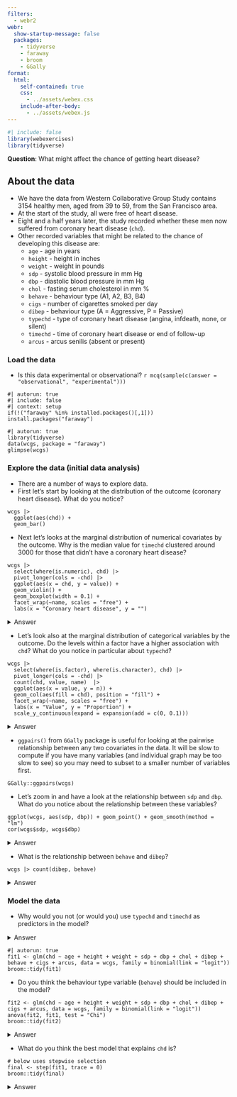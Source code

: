 ```yaml
---
filters:
  - webr2
webr: 
  show-startup-message: false    
  packages:
    - tidyverse
    - faraway
    - broom
    - GGally
format: 
  html:
    self-contained: true
    css: 
      - ../assets/webex.css
    include-after-body: 
      - ../assets/webex.js
---
```


```r
#| include: false
library(webexercises)
library(tidyverse)
```

**Question**: What might affect the chance of getting heart disease?

::: callout-note

## About the data

- We have the data from Western Collaborative Group Study contains 3154 healthy men, aged from 39 to 59, from the San Francisco area. 
- At the start of the study, all were free of heart disease. 
- Eight and a half years later, the study recorded whether these men now suffered from coronary heart disease (`chd`).
- Other recorded variables that might be related to the chance of developing this disease are:
  - `age` - age in years 
  - `height` - height in inches 
  - `weight` - weight in pounds 
  - `sdp` - systolic blood pressure in mm Hg
  - `dbp` - diastolic blood pressure in mm Hg
  - `chol` - fasting serum cholesterol in mm %
  - `behave` - behaviour type (A1, A2, B3, B4)
  - `cigs` - number of cigarettes smoked per day 
  - `dibep` - behaviour type (A = Aggressive, P = Passive)
  - `typechd` - type of coronary heart disease (angina, infdeath, none, or silent)
  - `timechd` - time of coronary heart disease or end of follow-up
  - `arcus` - arcus senilis (absent or present)


:::

### Load the data

- Is this data experimental or observational? `r mcq(sample(c(answer = "observational", "experimental")))`

```webr-r
#| autorun: true
#| include: false
#| context: setup
if(!("faraway" %in% installed.packages()[,1])) install.packages("faraway")
```


```webr-r
#| autorun: true
library(tidyverse)
data(wcgs, package = "faraway")
glimpse(wcgs)
```

### Explore the data (initial data analysis)

- There are a number of ways to explore data.
- First let's start by looking at the distribution of the outcome (coronary heart disease). What do you notice? 

```webr-r
wcgs |> 
  ggplot(aes(chd)) + 
  geom_bar() 
```



- Next let's looks at the marginal distribution of numerical covariates by the outcome. Why is the median value for `timechd` clustered around 3000 for those that didn't have a coronary heart disease?



```webr-r
wcgs |> 
  select(where(is.numeric), chd) |> 
  pivot_longer(cols = -chd) |> 
  ggplot(aes(x = chd, y = value)) + 
  geom_violin() + 
  geom_boxplot(width = 0.1) + 
  facet_wrap(~name, scales = "free") +
  labs(x = "Coronary heart disease", y = "")
```

<details><summary>Answer</summary>
The study went on for 8.5 years (which is about 8.5 $\times$ 365.25 = 3105 days). The variable `timechd` for the group that didn't have a coronary heart disease is related to number of days to end of follow-up. This means that those with earlier time (e.g. 1000 days) within this group means that they dropped out of study for some reason (e.g. due to death or unable to contact participant).

</details>

- Let's look also at the marginal distribution of categorical variables by the outcome. Do the levels within a factor have a higher association with `chd`? What do you notice in particular about `typechd`?

```webr-r
wcgs |> 
  select(where(is.factor), where(is.character), chd) |> 
  pivot_longer(cols = -chd) |> 
  count(chd, value, name)  |> 
  ggplot(aes(x = value, y = n)) + 
  geom_col(aes(fill = chd), position = "fill") + 
  facet_wrap(~name, scales = "free") +
  labs(x = "Value", y = "Proportion") +
  scale_y_continuous(expand = expansion(add = c(0, 0.1)))
```

<details><summary>Answer</summary>
`typechd` is derived from `chd` so those that did not have a coronary heart disease is all assigned "none" as expected.
</details>

- `ggpairs()` from `GGally` package is useful for looking at the pairwise relationship between any two covariates in the data. It will be slow to compute if you have many variables (and individual graph may be too slow to see) so you may need to subset to a smaller number of variables first. 

```webr-r
GGally::ggpairs(wcgs)
```

- Let's zoom in and have a look at the relationship between `sdp` and `dbp`. What do you notice about the relationship between these variables?


```webr-r
ggplot(wcgs, aes(sdp, dbp)) + geom_point() + geom_smooth(method = "lm")
cor(wcgs$sdp, wcgs$dbp)
```
<details><summary>Answer</summary>
The variables `sdp` and `dbp` are highly correlated. Systolic pressure (`sdp`) is the maximum blood pressure during contraction of the ventricles; while diastolic pressure (`dbp`) is the minimum pressure recorded just prior to the next contraction. Both measure blood pressure (in different ways) so the high correlation is perhaps expected!
</details>



- What is the relationship between `behave` and `dibep`?

```webr-r
wcgs |> count(dibep, behave)
```


<details><summary>Answer</summary>

All those that are assigned with value "A" for `dibep` are either "A1" or "A2" for `behave`. Similarly all that are assigned with value "B" for `dipep` are either "B1" or "B2" for `behave`. This suggests that perhaps `behave` was a further refinement of behaviour type based on `dibep` (so `behave` is nested within `dibep`).
</details>


### Model the data 

- Why would you not (or would you) use `typechd` and `timechd` as predictors in the model?

<details><summary>Answer</summary>

The variables `typechd` and `timechd` are calculated based on the outcome! You can't use predictors that were derived based on the outcome.

</details>


```webr-r
#| autorun: true
fit1 <- glm(chd ~ age + height + weight + sdp + dbp + chol + dibep + behave + cigs + arcus, data = wcgs, family = binomial(link = "logit"))
broom::tidy(fit1)
```


- Do you think the behaviour type variable (`behave`) should be included in the model?

```webr-r
fit2 <- glm(chd ~ age + height + weight + sdp + dbp + chol + dibep + cigs + arcus, data = wcgs, family = binomial(link = "logit"))
anova(fit2, fit1, test = "Chi")
broom::tidy(fit2)
```

<details><summary>Answer</summary>
`behave` does not appear to be (statistically) significantly contribute to explaining the `chd` so we omit from the model.
</details>


- What do you think the best model that explains `chd` is?

```webr-r
# below uses stepwise selection
final <- step(fit1, trace = 0)
broom::tidy(final)
```

<details><summary>Answer</summary>
Variable selection is a hard problem! We can use stepwise selection (which goes through backward selection - drop the least signiciant variable - and forward selection - add the most significant variable, until it meets a certain criteria), but an "automated" selection like this doesn't account for the domain context. 

For example, `sdp` is in the final model selected by stepwise selection but `sdp` is highly correlated with `dbp`. Should `dbp` been included instead of `sdp`? Also `weight` is included but not `height`. Tall people would naturally weight more than short people with the same body type. Would it have been better to feature engineer another variable that normalises weight with respect to height? Body mass index (which is weight in kg divided by square of body height in metres) is supposed to account for weight with respect to height. 

Remember that all models are wrong, but some are useful. Your goal is just to find a useful model that approximates the reality well enough.
</details>


